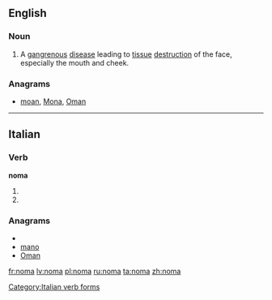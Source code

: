 ==English==
{{wikipedia|Noma (disease)}}

===Noun===
{{en-noun|?}}

# A [[gangrenous]] [[disease]] leading to [[tissue]] [[destruction]] of the face, especially the mouth and cheek.

===Anagrams===
* [[moan#English|moan]], [[Mona#English|Mona]], [[Oman#English|Oman]]

----

==Italian==

===Verb===
'''noma'''

# {{form of|[[third-person|Third-person]] [[singular]] [[present tense]]|nomare|lang=Italian}}
# {{form of|[[second-person|Second-person]] singular [[imperative]]|nomare|lang=Italian}}

===Anagrams===
* {{alphagram|amno}}
* [[mano#Italian|mano]]
* [[Oman#Italian|Oman]]

[[Category:Italian verb forms]]

[[fr:noma]]
[[lv:noma]]
[[pl:noma]]
[[ru:noma]]
[[ta:noma]]
[[zh:noma]]